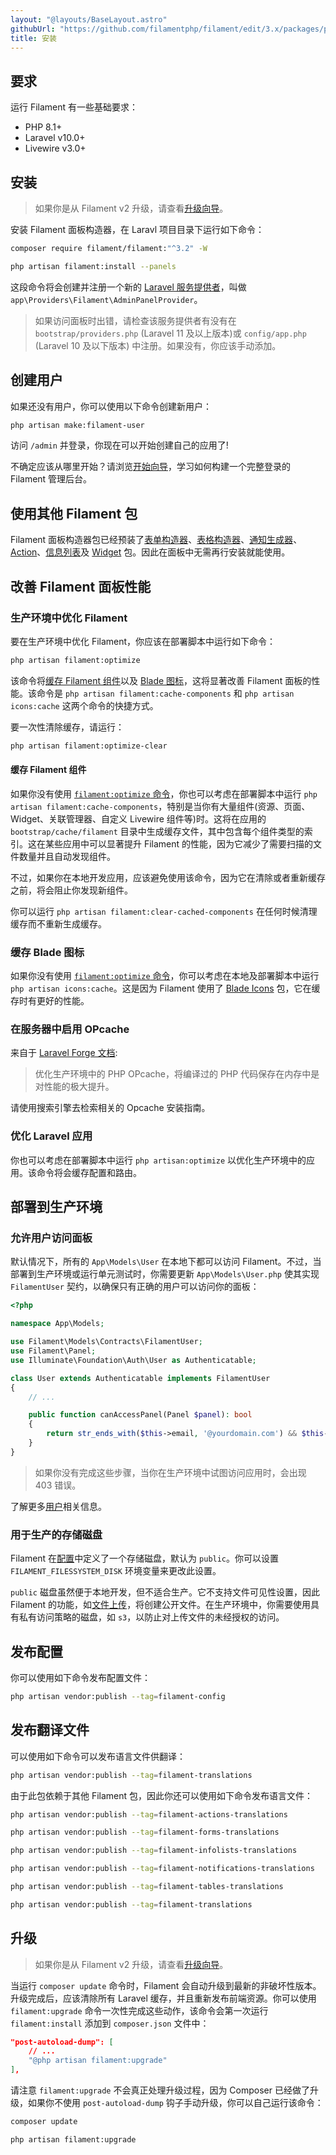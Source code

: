 ```yaml
---
layout: "@layouts/BaseLayout.astro"
githubUrl: "https://github.com/filamentphp/filament/edit/3.x/packages/panels/docs/01-installation.md"
title: 安装
---
```


## 要求

运行 Filament 有一些基础要求：

- PHP 8.1+
- Laravel v10.0+
- Livewire v3.0+

## 安装

> 如果你是从 Filament v2 升级，请查看[升级向导](upgrade-guide)。

安装 Filament 面板构造器，在 Laravl 项目目录下运行如下命令：

```bash
composer require filament/filament:"^3.2" -W

php artisan filament:install --panels
```

这段命令将会创建并注册一个新的 [Laravel 服务提供者](https://laravel.com/docs/providers)，叫做 `app\Providers\Filament\AdminPanelProvider`。

> 如果访问面板时出错，请检查该服务提供者有没有在 `bootstrap/providers.php` (Laravel 11 及以上版本)或 `config/app.php` (Laravel 10 及以下版本) 中注册。如果没有，你应该手动添加。

## 创建用户

如果还没有用户，你可以使用以下命令创建新用户：

```bash
php artisan make:filament-user
```

访问 `/admin` 并登录，你现在可以开始创建自己的应用了! 

不确定应该从哪里开始？请浏览[开始向导](getting-started)，学习如何构建一个完整登录的 Filament 管理后台。

## 使用其他 Filament 包

Filament 面板构造器包已经预装了[表单构造器](/docs/zh-CN/3.x/forms/installation)、[表格构造器](/docs/zh-CN/3.x/tables/installation)、[通知生成器](/docs/zh-CN/3.x/notifications/installation)、[Action](/docs/zh-CN/3.x/actions/installation)、[信息列表](/docs/zh-CN/3.x/infolists/installation)及 [Widget](/docs/zh-CN/3.x/widgets/installation) 包。因此在面板中无需再行安装就能使用。

## 改善 Filament 面板性能

### 生产环境中优化 Filament

要在生产环境中优化 Filament，你应该在部署脚本中运行如下命令：

```bash
php artisan filament:optimize
```

该命令将[缓存 Filament 组件](#缓存-filament-组件)以及 [Blade 图标](#缓存-blade-图标)，这将显著改善 Filament 面板的性能。该命令是 `php artisan filament:cache-components` 和 `php artisan icons:cache` 这两个命令的快捷方式。

要一次性清除缓存，请运行：

```bash
php artisan filament:optimize-clear
```

#### 缓存 Filament 组件

如果你没有使用 [`filament:optimize` 命令](#生产环境中优化-filament)，你也可以考虑在部署脚本中运行 `php artisan filament:cache-components`，特别是当你有大量组件(资源、页面、Widget、关联管理器、自定义 Livewire 组件等)时。这将在应用的 `bootstrap/cache/filament` 目录中生成缓存文件，其中包含每个组件类型的索引。这在某些应用中可以显著提升 Filament 的性能，因为它减少了需要扫描的文件数量并且自动发现组件。

不过，如果你在本地开发应用，应该避免使用该命令，因为它在清除或者重新缓存之前，将会阻止你发现新组件。

你可以运行 `php artisan filament:clear-cached-components` 在任何时候清理缓存而不重新生成缓存。

### 缓存 Blade 图标

如果你没有使用 [`filament:optimize` 命令](#生产环境中优化-filament)，你可以考虑在本地及部署脚本中运行 `php artisan icons:cache`。这是因为 Filament 使用了 [Blade Icons](https://blade-ui-kit.com/blade-icons) 包，它在缓存时有更好的性能。

### 在服务器中启用 OPcache

来自于 [Laravel Forge 文档](https://forge.laravel.com/docs/servers/php.html#opcache):

> 优化生产环境中的 PHP OPcache，将编译过的 PHP 代码保存在内存中是对性能的极大提升。

请使用搜索引擎去检索相关的 Opcache 安装指南。

### 优化 Laravel 应用

你也可以考虑在部署脚本中运行 `php artisan:optimize` 以优化生产环境中的应用。该命令将会缓存配置和路由。

## 部署到生产环境

### 允许用户访问面板

默认情况下，所有的 `App\Models\User` 在本地下都可以访问 Filament。不过，当部署到生产环境或运行单元测试时，你需要更新 `App\Models\User.php` 使其实现 `FilamentUser` 契约，以确保只有正确的用户可以访问你的面板：

```php
<?php

namespace App\Models;

use Filament\Models\Contracts\FilamentUser;
use Filament\Panel;
use Illuminate\Foundation\Auth\User as Authenticatable;

class User extends Authenticatable implements FilamentUser
{
    // ...

    public function canAccessPanel(Panel $panel): bool
    {
        return str_ends_with($this->email, '@yourdomain.com') && $this->hasVerifiedEmail();
    }
}
```

> 如果你没有完成这些步骤，当你在生产环境中试图访问应用时，会出现 403 错误。

了解更多[用户](users)相关信息。

### 用于生产的存储磁盘

Filament 在[配置](#发布配置)中定义了一个存储磁盘，默认为 `public`。你可以设置 `FILAMENT_FILESSYSTEM_DISK` 环境变量来更改此设置。

`public` 磁盘虽然便于本地开发，但不适合生产。它不支持文件可见性设置，因此 Filament 的功能，如[文件上传](../forms/fields/file-upload)，将创建公开文件。在生产环境中，你需要使用具有私有访问策略的磁盘，如 `s3`，以防止对上传文件的未经授权的访问。


## 发布配置

你可以使用如下命令发布配置文件：

```bash
php artisan vendor:publish --tag=filament-config
```

## 发布翻译文件

可以使用如下命令可以发布语言文件供翻译：

```bash
php artisan vendor:publish --tag=filament-translations
```

由于此包依赖于其他 Filament 包，因此你还可以使用如下命令发布语言文件：

```bash
php artisan vendor:publish --tag=filament-actions-translations

php artisan vendor:publish --tag=filament-forms-translations

php artisan vendor:publish --tag=filament-infolists-translations

php artisan vendor:publish --tag=filament-notifications-translations

php artisan vendor:publish --tag=filament-tables-translations

php artisan vendor:publish --tag=filament-translations
```

## 升级

> 如果你是从 Filament v2 升级，请查看[升级向导](upgrade-guide)。

当运行 `composer update` 命令时，Filament 会自动升级到最新的非破坏性版本。升级完成后，应该清除所有 Laravel 缓存，并且重新发布前端资源。你可以使用 `filament:upgrade` 命令一次性完成这些动作，该命令会第一次运行 `filament:install` 添加到 `composer.json` 文件中：

```json
"post-autoload-dump": [
    // ...
    "@php artisan filament:upgrade"
],
```

请注意 `filament:upgrade` 不会真正处理升级过程，因为 Composer 已经做了升级，如果你不使用 `post-autoload-dump` 钩子手动升级，你可以自己运行该命令：

```bash
composer update

php artisan filament:upgrade
```
